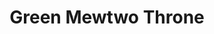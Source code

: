 ---
title: "Green Mewtwo Throne"
meta_title: "Green Mewtwo Throne craft"
description: "Craft de Green Mewtwo Throne"
rank: "s"
draft: false
name: "Green Mewtwo Throne"
recipe_img: "https://wiki.pokexgames.com/images/3/3c/Green_Mewtwo_Throne.png"
level: 110
craft_time: 86400
result: 1
value_npc: 1
ingredients:
  - name: "Drawing Clipboards"
    quantity: 300
    item_img: "https://wiki.pokexgames.com/images/3/36/Drawing_Clipboard.png"
    value_npc: 1
  - name: "Black Wool Ball"
    quantity: 80
    item_img: "https://wiki.pokexgames.com/images/0/06/Black_Wool_Ball.png"
    value_npc: 1
  - name: "Green Hair"
    quantity: 75
    item_img: "https://wiki.pokexgames.com/images/2/2c/Green_Hair.png"
    value_npc: 1
  - name: "Bear Arm"
    quantity: 75
    item_img: "https://wiki.pokexgames.com/images/4/48/Bear_Arm.png"
    value_npc: 1
  - name: "Bagworm Stone"
    quantity: 4
    item_img: "https://wiki.pokexgames.com/images/3/39/Bagworm_Stone.png"
    value_npc: 1
  - name: "Petite Leaves"
    quantity: 70
    item_img: "https://wiki.pokexgames.com/images/e/e4/Petite_Leaves.png"
    value_npc: 1
  - name: "Sand Pouch"
    quantity: 65
    item_img: "https://wiki.pokexgames.com/images/b/bf/Sand_Pouch.png"
    value_npc: 1
---